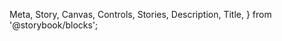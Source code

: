   Meta,
  Story,
  Canvas,
  Controls,
  Stories,
  Description,
  Title,
} from '@storybook/blocks';

<Meta of={CheckboxGroupStories} />

<Title />

## Checkbox Group

<Canvas>
  <Story of={CheckboxGroupStories.CheckboxGroup} />
</Canvas>

### Properties & Controls

<Controls of={CheckboxGroupStories.CheckboxGroup} />

## Checkbox

<Canvas of={CheckboxStories.Checkbox}>
  <Story of={CheckboxStories.Checkbox} />
</Canvas>

### Properties & Controls

<Controls of={CheckboxStories.Checkbox} />
